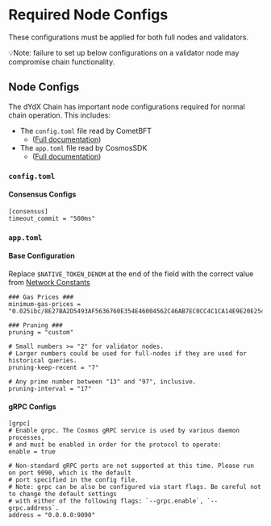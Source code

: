 # Required Node Configs

These configurations must be applied for both full nodes and validators.

💡Note: failure to set up below configurations on a validator node may compromise chain functionality.

## Node Configs

The dYdX Chain has important node configurations required for normal chain operation. This includes:
- The `config.toml` file read by CometBFT
  - ([Full documentation](https://docs.cometbft.com/v0.38/core/configuration))
- The `app.toml` file read by CosmosSDK
  - ([Full documentation](https://docs.cosmos.network/main/learn/advanced/config))

### `config.toml`

#### Consensus Configs

```
[consensus]
timeout_commit = "500ms"
```

### `app.toml`

#### Base Configuration

Replace `$NATIVE_TOKEN_DENOM` at the end of the field with the correct value from [Network Constants](../infrastructure_providers-network/network_constants.mdx#native-token-denom)

```
### Gas Prices ###
minimum-gas-prices = "0.025ibc/8E27BA2D5493AF5636760E354E46004562C46AB7EC0CC4C1CA14E9E20E2545B5,12500000000$NATIVE_TOKEN_DENOM"
```

```
### Pruning ###
pruning = "custom"

# Small numbers >= "2" for validator nodes.
# Larger numbers could be used for full-nodes if they are used for historical queries.
pruning-keep-recent = "7"

# Any prime number between "13" and "97", inclusive.
pruning-interval = "17"
```

#### gRPC Configs

```
[grpc]
# Enable grpc. The Cosmos gRPC service is used by various daemon processes,
# and must be enabled in order for the protocol to operate:
enable = true

# Non-standard gRPC ports are not supported at this time. Please run on port 9090, which is the default
# port specified in the config file.
# Note: grpc can be also be configured via start flags. Be careful not to change the default settings
# with either of the following flags: `--grpc.enable`, `--grpc.address`.
address = "0.0.0.0:9090"
```